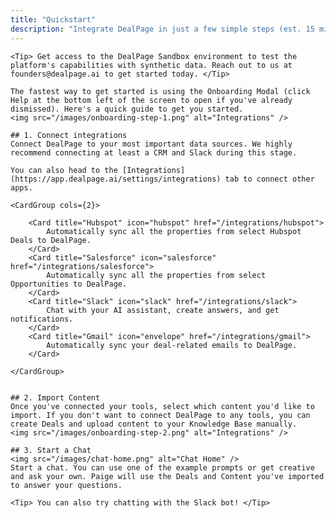 ```yaml
---
title: "Quickstart"
description: "Integrate DealPage in just a few simple steps (est. 15 mins)"
---
```


    <Tip> Get access to the DealPage Sandbox environment to test the platform's capabilities with synthetic data. Reach out to us at founders@dealpage.ai to get started today. </Tip>

    The fastest way to get started is using the Onboarding Modal (click Help at the bottom left of the screen to open if you've already dismissed). Here's a quick guide to get you started.
    <img src="/images/onboarding-step-1.png" alt="Integrations" />

    ## 1. Connect integrations
    Connect DealPage to your most important data sources. We highly recommend connecting at least a CRM and Slack during this stage.

    You can also head to the [Integrations](https://app.dealpage.ai/settings/integrations) tab to connect other apps.

    <CardGroup cols={2}>

        <Card title="Hubspot" icon="hubspot" href="/integrations/hubspot">
            Automatically sync all the properties from select Hubspot Deals to DealPage.
        </Card>
        <Card title="Salesforce" icon="salesforce" href="/integrations/salesforce">
            Automatically sync all the properties from select Opportunities to DealPage.
        </Card>
        <Card title="Slack" icon="slack" href="/integrations/slack">
            Chat with your AI assistant, create answers, and get notifications.
        </Card>
        <Card title="Gmail" icon="envelope" href="/integrations/gmail">
            Automatically sync your deal-related emails to DealPage.
        </Card>

    </CardGroup>


    ## 2. Import Content
    Once you've connected your tools, select which content you'd like to import. If you don't want to connect DealPage to any tools, you can create Deals and upload content to your Knowledge Base manually.
    <img src="/images/onboarding-step-2.png" alt="Integrations" />

    ## 3. Start a Chat
    <img src="/images/chat-home.png" alt="Chat Home" />
    Start a chat. You can use one of the example prompts or get creative and ask your own. Paige will use the Deals and Content you've imported to answer your questions.

    <Tip> You can also try chatting with the Slack bot! </Tip>